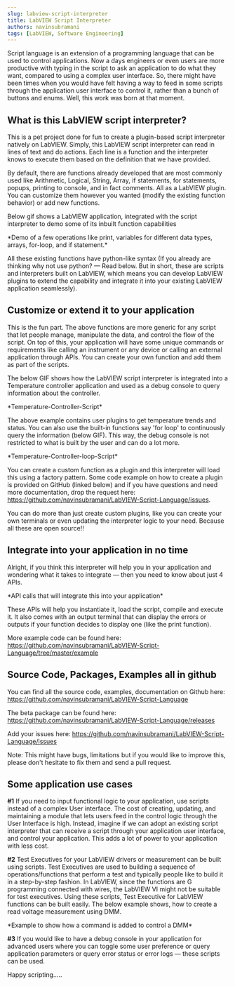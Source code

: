 ```yaml
---
slug: labview-script-interpreter
title: LabVIEW Script Interpreter
authors: navinsubramani
tags: [LabVIEW, Software Engineering]
---
```


Script language is an extension of a programming language that can be used to control applications. Now a days engineers or even users are more productive with typing in the script to ask an application to do what they want, compared to using a complex user interface. So, there might have been times when you would have felt having a way to feed in some scripts through the application user interface to control it, rather than a bunch of buttons and enums. Well, this work was born at that moment.

<!-- truncate -->

## What is this LabVIEW script interpreter?

This is a pet project done for fun to create a plugin-based script interpreter natively on LabVIEW. Simply, this LabVIEW script interpreter can read in lines of text and do actions. Each line is a function and the interpreter knows to execute them based on the definition that we have provided.

By default, there are functions already developed that are most commonly used like Arithmetic, Logical, String, Array, if statements, for statements, popups, printing to console, and in fact comments. All as a LabVIEW plugin. You can customize them however you wanted (modify the existing function behavior) or add new functions.

Below gif shows a LabVIEW application, integrated with the script interpreter to demo some of its inbuilt function capabilities

<AssetImg path="/media/uploads/2022/02/LSL-script-demo_compressed.gif" alt="LabVIEW-script-interpreter-demo" />
*Demo of a few operations like print, variables for different data types, arrays, for-loop, and if statement.*

All these existing functions have python-like syntax (If you already are thinking why not use python? — Read below. But in short, these are scripts and interpreters built on LabVIEW, which means you can develop LabVIEW plugins to extend the capability and integrate it into your existing LabVIEW application seamlessly).

## Customize or extend it to your application

This is the fun part. The above functions are more generic for any script that let people manage, manipulate the data, and control the flow of the script. On top of this, your application will have some unique commands or requirements like calling an instrument or any device or calling an external application through APIs. You can create your own function and add them as part of the scripts.

The below GIF shows how the LabVIEW script interpreter is integrated into a Temperature controller application and used as a debug console to query information about the controller.

<AssetImg path="/media/uploads/2022/02/Temperature-Controller-Script_compressed.gif" alt="Temperature-Controller-Script" />
*Temperature-Controller-Script*

The above example contains user plugins to get temperature trends and status. You can also use the built-in functions say 'for loop' to continuously query the information (below GIF). This way, the debug console is not restricted to what is built by the user and can do a lot more.

<AssetImg path="/media/uploads/2022/02/Temperature-Controller-loop-Script_compressed.gif" alt="Temperature-Controller-loop-Script" />
*Temperature-Controller-loop-Script*

You can create a custom function as a plugin and this interpreter will load this using a factory pattern. Some code example on how to create a plugin is provided on GitHub (linked below) and if you have questions and need more documentation, drop the request here: <a href="https://github.com/navinsubramani/LabVIEW-Script-Language/issues" target="_blank" rel="noreferrer noopener">https://github.com/navinsubramani/LabVIEW-Script-Language/issues</a>.

You can do more than just create custom plugins, like you can create your own terminals or even updating the interpreter logic to your need. Because all these are open source!!

## Integrate into your application in no time

Alright, if you think this interpreter will help you in your application and wondering what it takes to integrate — then you need to know about just 4 APIs.

<AssetImg path="/media/uploads/2022/02/LabVIEW-Script-Interpreter-APIs.png" alt="LabVIEW-Script-Interpreter-APIs" />
*API calls that will integrate this into your application*

These APIs will help you instantiate it, load the script, compile and execute it. It also comes with an output terminal that can display the errors or outputs if your function decides to display one (like the print function).

More example code can be found here: <a href="https://github.com/navinsubramani/LabVIEW-Script-Language/tree/master/example" target="_blank" rel="noreferrer noopener">https://github.com/navinsubramani/LabVIEW-Script-Language/tree/master/example</a>

## Source Code, Packages, Examples all in github

You can find all the source code, examples, documentation on Github here: <a href="https://github.com/navinsubramani/LabVIEW-Script-Language" target="_blank" rel="noreferrer noopener">https://github.com/navinsubramani/LabVIEW-Script-Language</a>

The beta package can be found here: <a href="https://github.com/navinsubramani/LabVIEW-Script-Language/releases" target="_blank" rel="noreferrer noopener">https://github.com/navinsubramani/LabVIEW-Script-Language/releases</a>

Add your issues here: <a href="https://github.com/navinsubramani/LabVIEW-Script-Language/issues" target="_blank" rel="noreferrer noopener">https://github.com/navinsubramani/LabVIEW-Script-Language/issues</a>

Note: This might have bugs, limitations but if you would like to improve this, please don't hesitate to fix them and send a pull request.

## Some application use cases

**#1** If you need to input functional logic to your application, use scripts instead of a complex User interface. The cost of creating, updating, and maintaining a module that lets users feed in the control logic through the User Interface is high. Instead, imagine if we can adopt an existing script interpreter that can receive a script through your application user interface, and control your application. This adds a lot of power to your application with less cost.

**#2** Test Executives for your LabVIEW drivers or measurement can be built using scripts. Test Executives are used to building a sequence of operations/functions that perform a test and typically people like to build it in a step-by-step fashion. In LabVIEW, since the functions are G programming connected with wires, the LabVIEW VI might not be suitable for test executives. Using these scripts, Test Executive for LabVIEW functions can be built easily. The below example shows, how to create a read voltage measurement using DMM.

<AssetImg path="/media/uploads/2022/02/LSL-demo-with-dmm_compressed.gif" alt="LabVIEW-script-interpreter-demo" />
*Example to show how a command is added to control a DMM*

**#3** If you would like to have a debug console in your application for advanced users where you can toggle some user preference or query application parameters or query error status or error logs — these scripts can be used.

Happy scripting.....
